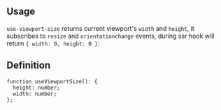

## Usage

`use-viewport-size` returns current viewport's `width` and `height`, it subscribes to `resize` and `orientationchange` events,
during ssr hook will return `{ width: 0, height: 0 }`:

<Demo data={HooksDemos.useViewportSizeDemo} />

## Definition

```tsx
function useViewportSize(): {
  height: number;
  width: number;
};
```
